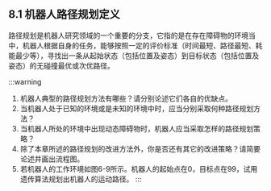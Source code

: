 ## 8.1 机器人路径规划定义

路径规划是机器人研究领域的一个重要的分支，它指的是在存在障碍物的环境当中，机器人根据自身的任务，能够按照一定的评价标准（时间最短、路径最短、耗能最少等），寻找出一条从起始状态（包括位置及姿态）到目标状态（包括位置及姿态）的无碰撞最优或次优路径。

:::warning
1. 机器人典型的路径规划方法有哪些？请分别论述它们各自的优缺点。
2. 当机器人处于已知的环境或是未知的环境中时，应当分别采取何种路径规划方法？
3. 当机器人所处的环境中出现动态障碍物时，机器人应当采取怎样的路径规划策略？
4. 除了本章所述的路径规划的改进方法外，你是否还有其它的改进策略？请简要论述并画出流程图。
5. 若机器人的工作环境如图6-9所示。机器人的起始点在0，目标点在99，试用遗传算法规划出机器人的运动路径。
:::